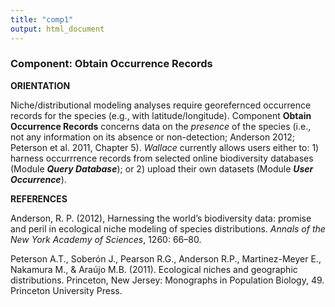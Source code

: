 ```yaml
---
title: "comp1"
output: html_document
---
```


### **Component: Obtain Occurrence Records**

**ORIENTATION**

Niche/distributional modeling analyses require georefernced occurrence records for the species (e.g., with latitude/longitude). Component **Obtain Occurrence Records** concerns data on the *presence* of the species (i.e., not any information on its absence or non-detection; Anderson 2012; Peterson et al. 2011, Chapter 5). *Wallace* currently allows users either to: 1) harness occurrrence records from selected online biodiversity databases (Module ***Query Database***); or 2) upload their own datasets (Module ***User Occurrence***).

**REFERENCES**

Anderson, R. P. (2012), Harnessing the world's biodiversity data: promise and peril in ecological niche modeling of species distributions. *Annals of the New York Academy of Sciences*, 1260: 66–80.

Peterson A.T., Soberón J., Pearson R.G., Anderson R.P., Martinez-Meyer E., Nakamura M., & Araújo M.B. (2011). Ecological niches and geographic distributions. Princeton, New Jersey: Monographs in Population Biology, 49. Princeton University Press.

